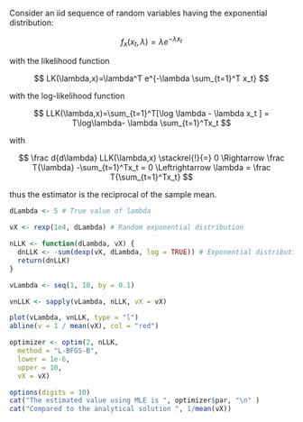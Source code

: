 Consider an iid sequence of random variables having the exponential distribution:

$$
f_x(x_t,\lambda)=\lambda e^{-\lambda x_t}
$$

with the likelihood function

$$
LK(\lambda,x)=\lambda^T e^{-\lambda \sum_{t=1}^T x_t}
$$

with the log-likelihood function

$$
LLK(\lambda,x)=\sum_{t=1}^T[\log \lambda - \lambda x_t ] = T\log\lambda- \lambda \sum_{t=1}^Tx_t
$$

with

$$
\frac d{d\lambda} LLK(\lambda,x) 
\stackrel{!}{=} 0 \Rightarrow \frac T{\lambda} -\sum_{t=1}^Tx_t = 0 \Leftrightarrow \lambda = \frac T{\sum_{t=1}^Tx_t}  
$$

thus the estimator is the reciprocal of the sample mean.

```r

dLambda <- 5 # True value of lambda

vX <- rexp(1e4, dLambda) # Random exponential distribution

nLLK <- function(dLambda, vX) {
  dnLLK <- -sum(dexp(vX, dLambda, log = TRUE)) # Exponential distribution
  return(dnLLK)
}

vLambda <- seq(1, 10, by = 0.1)

vnLLK <- sapply(vLambda, nLLK, vX = vX)

plot(vLambda, vnLLK, type = "l")
abline(v = 1 / mean(vX), col = "red")

optimizer <- optim(2, nLLK,
  method = "L-BFGS-B",
  lower = 1e-6,
  upper = 10,
  vX = vX)

options(digits = 10)
cat("The estimated value using MLE is ", optimizer$par, "\n" )
cat("Compared to the analytical solution ", 1/mean(vX))
```
